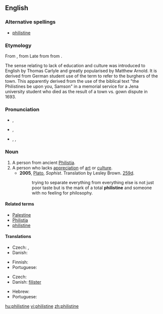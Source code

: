 {{also|philistine}}
==English==
{{rft|see [[Wiktionary:Tea room#philistine|Tea room: philistine]]}}
===Alternative spellings===
* [[philistine]]
{{wikipedia|Philistines|mul=Philistinism}}

===Etymology===
From {{LL.}} {{term|Philistinus|lang=la}}, from Late {{etyl|grc|en}} {{term|Φυλιστῖνοι|tr=Phulistinoi|lang=grc|sc=polytonic}} from {{etyl|he|en}} {{term|פלשתים|tr=P'lishtim|lang=he|sc=Hebr}} from {{term|פלשת||Philistia|tr=P'leshet|lang=he|sc=Hebr}} {{rfscript|Hebrew|Could we get some vowel marks?}}.

The sense relating to lack of education and culture was introduced to English by Thomas Carlyle and greatly popularised by Matthew Arnold. It is derived from German student use of the term {{term|Philister||lang=de}} to refer to the burghers of the town. This apparently derived from the use of the biblical text "the Philistines be upon you, Samson" in a memorial service for a Jena university student who died as the result of a town vs. gown dispute in 1693.

===Pronunciation===
* {{a|UK}} {{IPA|/ˈfɪl.ɪ.staɪn/}}, {{SAMPA|/"fIl.I.staIn/}}
* {{a|US}} {{IPA|/ˈfɪl.ɪ.staɪn/|/ˈfɪl.ə.stin/|/fɪˈlɪ.stin/}}, {{SAMPA|/"fIl.I.staIn/|/"fIl.@.stin/|/fI"lI.stin/}}
* {{audio|en-us-Philistine.ogg|Audio (US)}}, {{audio|en-us-Philistine-3.ogg|Audio (US)}}, {{audio|en-us-Philistine-3.ogg|Audio (US)}}

===Noun===
{{en-noun}}

# A person from ancient [[Philistia]].
# A person who lacks [[appreciation]] of [[art]] or [[culture]].
#* '''2005''', [[w:Plato|Plato]], ''Sophist''.  Translation by Lesley Brown. [[w:Stephanus pagination|259d]].
#*: trying to separate everything from everything else is not just poor taste but is the mark of a total '''philistine''' and someone with no feeling for philosophy.

====Related terms====
* [[Palestine]]
* [[Philistia]]
* [[philistine]]

====Translations====
{{trans-top|person lacking appreciation of culture}}
* Czech: {{t-|cs|barbar|m}}, {{t-|cs|šosák|m}}
* Danish: {{t-|da|spidsborger}}
{{trans-mid}}
* Finnish: {{t-|fi|filistealainen}}
* Portuguese: {{t-|pt|filisteu|m}}
{{trans-bottom}}

{{trans-top|person from Philistia}}
* Czech: {{t-|cs|Filištín|m}}
* Danish: [[filister]]
{{trans-mid}}
* Hebrew: {{he-translation|פלשתי|P"lishti}} {{m}}
* Portuguese: {{t-|pt|filisteu|m}}
{{trans-bottom}}

[[hu:philistine]]
[[vi:philistine]]
[[zh:philistine]]